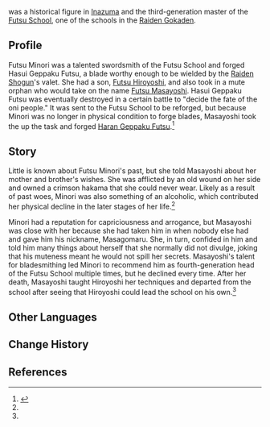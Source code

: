 {{Character Infobox
|type             = Mentioned
|death            = Past
|region           = Inazuma

|affiliation      = Futsu School
|child            = Futsu Hiroyoshi
}}
{{Lang|'''Futsu Minori'''|ja=経津実|ja_rm=Futsu Minori}} was a historical figure in [[Inazuma]] and the third-generation master of the [[Futsu School]], one of the schools in the [[Raiden Gokaden]].

==Profile==
Futsu Minori was a talented swordsmith of the Futsu School and forged Hasui Geppaku Futsu, a blade worthy enough to be wielded by the [[Raiden Shogun]]'s valet. She had a son, [[Futsu Hiroyoshi]], and also took in a mute orphan who would take on the name [[Futsu Masayoshi]]. Hasui Geppaku Futsu was eventually destroyed in a certain battle to "decide the fate of the oni people." It was sent to the Futsu School to be reforged, but because Minori was no longer in physical condition to forge blades, Masayoshi took the up the task and forged [[Haran Geppaku Futsu]].<ref name="haran">{{Ref/Weapon|Haran Geppaku Futsu}}</ref>

==Story==
Little is known about Futsu Minori's past, but she told Masayoshi about her mother and brother's wishes. She was afflicted by an old wound on her side and owned a crimson hakama that she could never wear. Likely as a result of past woes, Minori was also something of an alcoholic, which contributed her physical decline in the later stages of her life.<ref name="haran" />

Minori had a reputation for capriciousness and arrogance, but Masayoshi was close with her because she had taken him in when nobody else had and gave him his nickname, Masagomaru. She, in turn, confided in him and told him many things about herself that she normally did not divulge, joking that his muteness meant he would not spill her secrets. Masayoshi's talent for bladesmithing led Minori to recommend him as fourth-generation head of the Futsu School multiple times, but he declined every time. After her death, Masayoshi taught Hiroyoshi her techniques and departed from the school after seeing that Hiroyoshi could lead the school on his own.<ref name="haran" />

==Other Languages==
{{Other Languages|default_hidden=1
|en      = Futsu Minori
|zhs     = 经津实
|zhs_rm  = Jīngjīn Shí
|zht     = 經津實
|zht_rm  = Jīngjīn Shí
|ja      = 経津実
|ja_rm   = Futsu Minori
|ko      = 후츠 미노리
|es      = Futsu Minori
|fr      = Futsu Minori
|ru      = Фуцу Минори
|th      = Futsu Minori
|vi      = Futsu Minori
|de      = Futsu Minori
|id      = Futsu Minori
|pt      = Futsu Minori
|tr      = Futsu Minori
|it      = Futsu Minori
}}

==Change History==
{{Change History|introduced=2.6}}

==References==
{{Reflist}}